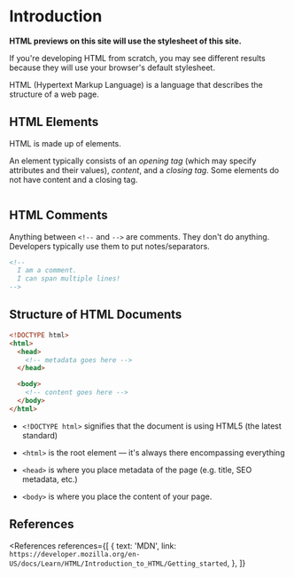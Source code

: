
# Introduction

<NoteBox type="info">
  <p>
    <strong>HTML previews on this site will use the stylesheet of this site.</strong>
  </p>
  <p>
    If you're developing HTML from scratch, you may see different results because they will use your
    browser's default stylesheet.
  </p>
</NoteBox>

HTML (Hypertext Markup Language) is a language that describes the structure of a web page.

## HTML Elements

HTML is made up of elements.

An element typically consists of an <dfn>opening tag</dfn> (which may specify attributes and their values), <dfn>content</dfn>, and a <dfn>closing tag</dfn>. Some elements do not have content and a closing tag.

<Image path="/res/web/html/anatomy-of-html-element.png" caption="Anatomy of HTML element" />

## HTML Comments

Anything between `<!--` and `-->` are comments. They don't do anything. Developers typically use them to put notes/separators.

```html
<!--
  I am a comment.
  I can span multiple lines!
-->
```

## Structure of HTML Documents

```html
<!DOCTYPE html>
<html>
  <head>
    <!-- metadata goes here -->
  </head>

  <body>
    <!-- content goes here -->
  </body>
</html>
```

- `<!DOCTYPE html>` signifies that the document is using HTML5 (the latest standard)

- `<html>` is the root element &mdash; it's always there encompassing everything

- `<head>` is where you place metadata of the page (e.g. title, SEO metadata, etc.)

- `<body>` is where you place the content of your page.

## References

<References
  references={[
    {
      text: 'MDN',
      link: `https://developer.mozilla.org/en-US/docs/Learn/HTML/Introduction_to_HTML/Getting_started`,
    },
  ]}
></References>
